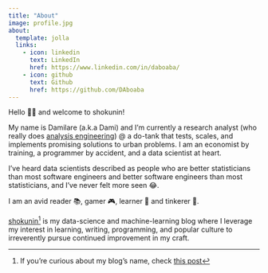 ```yaml
---
title: "About"
image: profile.jpg
about:
  template: jolla
  links:
    - icon: linkedin
      text: LinkedIn
      href: https://www.linkedin.com/in/daboaba/
    - icon: github
      text: Github
      href: https://github.com/DAboaba
---
```


Hello 👋🏾 and welcome to shokunin!

My name is Damilare (a.k.a Dami) and I’m currently a research analyst (who really does [analysis engineering](posts/analysis_engineering/index.qmd)) \@ a do-tank that tests, scales, and implements promising solutions to urban problems. I am an economist by training, a programmer by accident, and a data scientist at heart. 

I’ve heard data scientists described as people who are better statisticians than most software engineers and better software engineers than most statisticians, and I've never felt more seen 😂.

I am an avid reader 📚, gamer 🎮, learner 🔬 and tinkerer 🔧.

[shokunin](index.qmd)[^1] is my data-science and machine-learning blog where I leverage my interest in learning, writing, programming, and popular culture to irreverently pursue continued improvement in my craft.

[^1]: If you're curious about my blog's name, check [this post](posts/about_shokunin/index.qmd)
